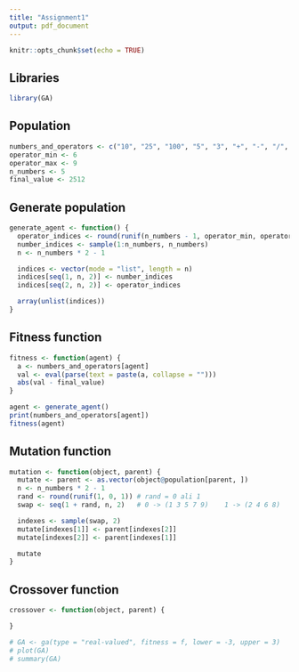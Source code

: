 ---
title: "Assignment1"
output: pdf_document
---

```{r setup, include=FALSE}
knitr::opts_chunk$set(echo = TRUE)
```
## Libraries
```{r}
library(GA)
```

## Population
```{r}
numbers_and_operators <- c("10", "25", "100", "5", "3", "+", "-", "/", "*")
operator_min <- 6
operator_max <- 9
n_numbers <- 5
final_value <- 2512
```

## Generate population
```{r}
generate_agent <- function() {
  operator_indices <- round(runif(n_numbers - 1, operator_min, operator_max))
  number_indices <- sample(1:n_numbers, n_numbers)
  n <- n_numbers * 2 - 1

  indices <- vector(mode = "list", length = n)
  indices[seq(1, n, 2)] <- number_indices
  indices[seq(2, n, 2)] <- operator_indices

  array(unlist(indices))
}
```

## Fitness function
```{r}
fitness <- function(agent) {
  a <- numbers_and_operators[agent]
  val <- eval(parse(text = paste(a, collapse = "")))
  abs(val - final_value)
}
```

```{r}
agent <- generate_agent()
print(numbers_and_operators[agent])
fitness(agent)
```

## Mutation function
```{r}
mutation <- function(object, parent) {
  mutate <- parent <- as.vector(object@population[parent, ])
  n <- n_numbers * 2 - 1
  rand <- round(runif(1, 0, 1)) # rand = 0 ali 1
  swap <- seq(1 + rand, n, 2)   # 0 -> (1 3 5 7 9)    1 -> (2 4 6 8)

  indexes <- sample(swap, 2)
  mutate[indexes[1]] <- parent[indexes[2]]
  mutate[indexes[2]] <- parent[indexes[1]]

  mutate
}
```

## Crossover function
```{r}
crossover <- function(object, parent) {

}
```

```{r}
# GA <- ga(type = "real-valued", fitness = f, lower = -3, upper = 3)
# plot(GA)
# summary(GA)
```